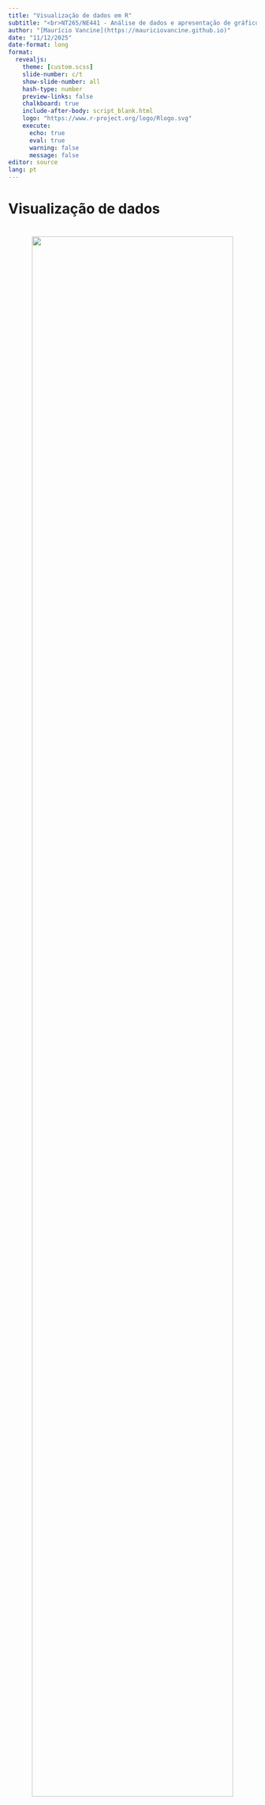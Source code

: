 ```yaml
---
title: "Visualização de dados em R"
subtitle: "<br>NT265/NE441 - Análise de dados e apresentação de gráficos usando a linguagem R"
author: "[Maurício Vancine](https://mauriciovancine.github.io)"
date: "11/12/2025"
date-format: long
format: 
  revealjs:
    theme: [custom.scss]
    slide-number: c/t
    show-slide-number: all
    hash-type: number
    preview-links: false
    chalkboard: true
    include-after-body: script_blank.html
    logo: "https://www.r-project.org/logo/Rlogo.svg"
    execute:
      echo: true
      eval: true
      warning: false
      message: false
editor: source
lang: pt
---
```


# Visualização de dados

# 

<center><img src="img/plot_saurus.png" style="width:90%"/></center>

::: footer
[Matejka & Fitzmaurice (2017)](https://www.autodeskresearch.com/publications/samestats)
:::

## Conteúdo

### Visualização de dados

::::::: columns
:::: {.column width="50%"}
::: nonincremental
- Contextualização
- Principais pacotes
- Gramática dos gráficos
- Paleta de cores
- Principais tipos de gráficos
- Histograma e Densidade
- Gráfico de setores
- Gráfico de barras
:::
::::

:::: {.column width="50%"}
::: nonincremental
- Gráfico de caixas
- Gráfico de dispersão
- Gráfico pareado
- Combinando gráficos
- Gráficos animados
- Gráficos interativos
- Gráficos usando interface
:::
::::
:::::::

## Repositório do GitHub

<br>

[https://github.com/mauriciovancine/workshop-r-data-visualization](https://github.com/mauriciovancine/workshop-r-data-visualization)

<center>
<img src="img/github_logo2.png" style="width:60%"/>
</center>

::: footer
[workshop-r-data-visualization](https://github.com/mauriciovancine/workshop-r-data-visualization)
:::

## Script

Abram o script

<br><br><br><br>

`script_r.R`

::: footer
[workshop-r-data-manipulation - scripts](https://github.com/workshop-r-data-manipulation/01_scripts/script_r.R)
:::

# Contextualização

## Contextualização

::: incremental
* **Melhor forma** de apresentar, sintetizar, discutir e interpretar seus **dados**

* **Necessário** em quase todas as **análises estatísticas**

* **Necessário** em quase todas as publicações, trabalhos de consultoria, TCC, dissertação, tese, etc.

* Existem **vários tipos de gráficos** para representar os padrões em seus dados para diferentes tipos de finalidades

* De forma simplificada, os gráficos são **representações** dos nossos **dados tabulares**

:::

## Como mentir com estatística?

![](img/cover_mentir_estatistica.jpg){.absolute width="270" height="400" right="800" top="200"} ![](img/como_mentir_est.png){.absolute width="850" height="450" right="-100" top="150"}

::: footer
[Heff (2016)](https://www.intrinseca.com.br/livro/624/), [Como MENTIR com ESTATÍSTICA](https://youtu.be/r6d-RBDlc5I)
:::

# Principais pacotes

## Principais pacotes

::: incremental
::: {style="font-size: 65%;"}
-   [graphics](http://search.r-project.org/R/library/graphics/html/00Index.html): simples e útil para visualizações rápidas

- [lattice](https://lattice.r-forge.r-project.org/): integração a modelos estatísticos

-   [ggplot2](https://ggplot2.tidyverse.org/): integrado ao tidyverse, possui uma sintaxe própria baseada na gramática de gráficos por camadas (*layers*)

-   [ggplot2 extentions](https://exts.ggplot2.tidyverse.org/): conjunto de pacotes com diversas expansões ao pacote [ggplot2](https://ggplot2.tidyverse.org/). Exemplos: [GGally](https://ggobi.github.io/ggally/), [gganimate](https://gganimate.com/) e [esquisse](https://dreamrs.github.io/esquisse/)

- [ggdist](https://mjskay.github.io/ggdist): visualizar distribuições e incertezas

-   [visdat](https://docs.ropensci.org/visdat/), [corrplot](https://github.com/taiyun/corrplot) e [DataExplorer](https://boxuancui.github.io/DataExplorer/): visualizações preliminares de conjuntos de dados

-   [ggpubr](https://rpkgs.datanovia.com/ggpubr/): fornece funções simplificadas para criar gráficos para publicação

- [ggstatsplot](https://indrajeetpatil.github.io/ggstatsplot): gráficos com detalhes de testes estatísticos

-   [cowplot](https://wilkelab.org/cowplot/) e [patchwork](https://patchwork.data-imaginist.com/): permite combinar vários gráficos

- [plotly](https://plotly.com/r/): gráficos interativos usando JavaScript (*plotly.js*)

- [echarts4r](https://echarts4r.john-coene.com): gráficos interativos dentro do Shiny

- [cols4all](https://cols4all.github.io/cols4all-R/index.html): escolha de paleta de cores
:::
:::

## Pacotes que serão apresentados

<br>

- [graphics](http://search.r-project.org/R/library/graphics/html/00Index.html)

- [ggplot2](https://ggplot2.tidyverse.org/)

- [ggpubr](https://rpkgs.datanovia.com/ggpubr/)

- [cols4all](https://cols4all.github.io/cols4all-R/index.html)

- [GGally](https://ggobi.github.io/ggally/)

- [gganimate](https://gganimate.com/)

- [plotly](https://plotly.com/r/)

- [esquisse](https://dreamrs.github.io/esquisse/)

# 

<center>
<img src="img/package_palmerpenguins.png" style="width:50%"/>
</center>

::: footer
[palmerpenguins](https://allisonhorst.github.io/palmerpenguins/)
:::

## palmerpenguins

```r
# instalar 
install.packages("palmerpenguins")

# carregar
library(palmerpenguins)

# ajuda dos dados
?penguins
?penguins_raw
```

```r
library(palmerpenguins)
```

<center>
<img src="img/culmen_depth.png" style="width:50%"/>
</center>

::: footer
[palmerpenguins](https://allisonhorst.github.io/palmerpenguins/)
:::

# 

<center>
<img src="img/package_graphics.png" style="width:50%"/>
</center>

::: footer
[graphics](http://search.r-project.org/R/library/graphics/html/00Index.html)
:::

## graphics {.smaller}

-   Default do R e mais simples

-   Pode ser utilizado para objetos de diversas classes

-   Funções:

<br>

::::: columns
::: {.column width="30%"}
`plot()`<br> `hist()`<br> `barplot()`<br> `boxplot()`<br> `abline()`<br> `points()`<br> `lines()`<br> `polygon()`<br>
:::

::: {.column width="70%"}
```r
# graphics
plot(flipper_length_mm ~ body_mass_g, data = penguins)
```
:::
:::::

# 

<center>
<img src="img/package_ggplot2.png" style="width:50%"/>
</center>

::: footer
[ggplot2](https://ggplot2.tidyverse.org/)
:::

## ggplot2 {.smaller}

-   Integrado ao `tidyverse`, possui uma sintaxe própria de camadas (*layers*)

-   Necessita de funções específicas para objetos de classes diferentes

-   Funções:

::::: columns
::: {.column width="30%"}
`ggplot() +`<br> `aes() +`<br> `geom_() +`<br> `facet_() +`<br> `stats_() +`<br> `coord_() +`<br> `theme_()`<br>
:::

::: {.column width="70%"}
```r
# ggplot2
library(ggplot2)
ggplot(data = penguins) + aes(x = body_mass_g, y = flipper_length_mm) + geom_point()
```
:::
:::::

# 

<center>
<img src="img/package_ggpubr.png" style="width:50%"/>
</center>

::: footer
[ggpubr](https://rpkgs.datanovia.com/ggpubr/)
:::

## ggpubr {.smaller}

-   Funções para criar e personalizar plots para publicações baseadas no [ggplot2](https://ggplot2.tidyverse.org/)

-   Necessita de funções específicas para gerar gráficos específicos

-   Funções:

::::: columns
::: {.column width="30%"}
`gghistogram()`<br> `ggdensity()`<br> `ggboxplot()`<br> `ggviolin()`<br> `ggbarplot()`<br> `ggscatter()`<br>
:::

::: {.column width="70%"}
```r
# ggpubr
library(ggpubr)
ggscatter(penguins, x = "body_mass_g", y = "flipper_length_mm")
```
:::
:::::

# Gramática dos gráficos

## Descrição

Wilkinson (2005) *Grammar of Graphics*: representação gráfica dos dados a partir de atributos estéticos (do inglês *aesthetic*)

![](img/cover_grammar_graphics.jpg){.absolute width="200" height="300" right="830" top="300"} ![](img/ggplot2_structure.png){.absolute width="750" height="450" right="0" top="200"}

::: footer
[Wilkinson (2005)](https://www.springer.com/gp/book/9780387245447)
:::

## Camadas (*layers*)

<center>
<img src="img/plot_ggplot.gif" style="width:100%"/>
</center>

::: footer
[Think About the Grammar of Graphics When Improving Your Graphs](https://medium.com/tdebeus/think-about-the-grammar-of-graphics-when-improving-your-graphs-18e3744d8d18)
:::

## ggplot2

Wickham (2008) criou o pacote `ggplot2`, onde "gg" representa a contração de *Grammar of Graphics*

![](img/cover_ggplot2.jpg){.absolute width="200" height="300" right="830" top="300"} ![](img/ggplot2_gramatica.png){.absolute width="750" height="450" right="0" top="200"}

::: footer
[Wickham (2008)](https://ggplot2-book.org/)
:::

# Paleta de cores

# 

<center>
<img src="img/cols4all_logo.png" style="width:50%"/>
</center>

::: footer
[cols4all](https://cols4all.github.io/cols4all-R/index.html)
:::

## Paleta de cores

**Por que usar paletas de cores**

::: {style="font-size: 70%;"}
- A cor é fundamental para **comunicar padrões visuais** e **categorias**  
- Escolhas inadequadas podem **distorcer interpretações**
- Paletas bem definidas garantem **consistência e acessibilidade**
:::

<center>
<img src="img/pallete_colors.png" style="width:45%"/>
</center>

::: footer
[Types of color palettes: Definition, examples, + tips](https://www.figma.com/resource-library/types-of-color-palettes/)
:::


## Paleta de cores

**Tipos de Paletas**

::: {style="font-size: 55%;"}
| Tipo | Uso                        | Exemplo             |
|------|----------------------------|------------------------------|
| **Categóricas** | Categorias sem ordem | `RColorBrewer::brewer.pal(3, "Set2")` |
| **Sequenciais** | Dados ordenados (baixa → alta) | `viridis::viridis(10)` |
| **Divergentes** | Valores centrados em um ponto médio | `RColorBrewer::brewer.pal(11, "RdBu")` |
:::

<center>
<img src="img/palette-types-1.png" style="width:65%"/>
</center>

::: footer
[Elegant and informative maps with tmap (2021)](https://r-tmap.github.io/tmap-book/visual-variables.html)
:::

## Paleta de cores

**cols4all**

```r
cols4all::c4a_gui()
```

<center>
<img src="img/cols4all2.jpg" style="width:70%"/>
</center>

::: footer
[cols4all](https://cols4all.github.io/cols4all-R/index.html)
:::

# Principais tipos de gráficos

## Elementos de um gráfico

Representações das colunas (eixos) e linhas (elementos)

<center><img src="img/plot_data_table_scatterplot.png" style="width:90%"/></center>

## Tipos de variáveis

![](img/plot_variables.png){.absolute width="500" height="250" right="300" top="100"}

![](img/nominal_ordinal_binary.png){.absolute width="500" height="350" right="550" top="350"}

![](img/continuous_discrete_inv.png){.absolute width="500" height="350" right="50" top="350"}

::: footer
[Matthiopoulos (2011)](http://greenmaths.st-andrews.ac.uk/), 
Artwork by [@allison_horst](https://x.com/allison_horst)
:::

## Tipos de variáveis e tipos gráficos

<br>

<center><img src="img/ggplot_data_from_viz.png" style="width:85%"/></center>

::: footer
[from Data to Viz](https://www.data-to-viz.com/)
:::

## Tipos de variáveis e tipos gráficos

<center><img src="img/r_charts_suggests.png" style="width:100%"/></center>

## R CHARTS

<center><img src="img/rcharts-featured.png" style="width:100%"/></center>

::: footer
[R CHARTShttps://r-charts.com/](https://r-charts.com/)
:::

# Histograma (*Histogram*)

## Histograma (*Histogram*)

-   Representa dados de uma coluna

-   Dados do tipo discreto ou contínuo

-   Distribuição de frequência ou densidade

![](img/plot_histogram.png){.absolute width="350" height="350" right="550" top="310"}

![](img/plot_density.png){.absolute width="350" height="350" right="100" top="310"}

::: footer
[histogram](https://www.data-to-viz.com/graph/histogram.html), [density](https://www.data-to-viz.com/graph/density.html)
:::

## Histograma (*Histogram*)

<br>

<center><img src="img/hist_fig1.gif" style="width:80%"/></center>

. . .

<br>

<center><img src="img/hist_fig2.gif" style="width:80%"/></center>

::: footer
[Intro to Histograms](https://plotly.com/chart-studio-help/histogram/)
:::

## Histograma (*Histogram*)

<center><img src="img/hist_fig3.gif" style="width:55%"/></center>

::: footer
[Intro to Histograms](https://plotly.com/chart-studio-help/histogram/)
:::

## Densidade (*Density*)

<br><br>

<center><img src="img/hist_fig5.jpg" style="width:100%"/></center>

::: footer
[Intro to Histograms](https://plotly.com/chart-studio-help/histogram/)
:::

## Densidade (*Density*)

![](img/hist_fig6.gif){.absolute width="550" height="350" right="550" top="250"}

. . .

![](img/hist_fig7.gif){.absolute width="560" height="340" right="-50" top="265"}

::: footer
[Intro to Histograms](https://plotly.com/chart-studio-help/histogram/)
:::

# 

<center><img src="img/package_graphics.png" style="width:50%"/></center>

::: footer
[graphics](http://search.r-project.org/R/library/graphics/html/00Index.html)
:::

## Histograma (*Histogram*)

**graphics**

::::: columns
::: {.column width="50%"}
```r
#| eval: false
hist(penguins$flipper_length_mm)
```
:::

::: {.column width="50%"}
```r
#| fig-height: 10
#| echo: false
#| fig-weight: 15
hist(penguins$flipper_length_mm)
```
:::
:::::

## Histograma (*Histogram*)

**graphics**

::::: columns
::: {.column width="50%"}
```r
#| eval: false
hist(penguins$flipper_length_mm,
     col = "gray50",
     border = "gray")
```
:::

::: {.column width="50%"}
```r
#| fig-height: 10
#| echo: false
#| fig-weight: 15
hist(penguins$flipper_length_mm,
     col = "gray50",
     border = "gray")
```
:::
:::::

## Histograma (*Histogram*)

**graphics**

::::: columns
::: {.column width="50%"}
```r
#| eval: false
hist(penguins$flipper_length_mm,
     col = "gray50",
     border = "gray",
     main = "Comprimento da nadadeira dos penguins")
```
:::

::: {.column width="50%"}
```r
#| fig-height: 10
#| echo: false
#| fig-weight: 15
hist(penguins$flipper_length_mm,
     col = "gray50",
     border = "gray",
     main = "Comprimento da nadadeira dos penguins")
```
:::
:::::

## Histograma (*Histogram*)

**graphics**

::::: columns
::: {.column width="50%"}
```r
#| eval: false
hist(penguins$flipper_length_mm,
     col = "gray50",
     border = "gray",
     main = "Comprimento da nadadeira dos penguins",
     xlab = "Comprimento da nadadeira (mm)",
     ylab = "Frequência")
```
:::

::: {.column width="50%"}
```r
#| fig-height: 10
#| echo: false
#| fig-weight: 15
hist(penguins$flipper_length_mm,
     col = "gray50",
     border = "gray",
     main = "Comprimento da nadadeira dos penguins",
     xlab = "Comprimento da nadadeira (mm)",
     ylab = "Frequência")
```
:::
:::::

## Histograma (*Histogram*)

**graphics**

::::: columns
::: {.column width="50%"}
```r
#| eval: false
hist(penguins$flipper_length_mm,
     col = "gray50",
     border = "gray",
     main = "Comprimento da nadadeira dos penguins",
     xlab = "Comprimento da nadadeira (mm)",
     ylab = "Frequência",
     br = 50)
```
:::

::: {.column width="50%"}
```r
#| fig-height: 10
#| echo: false
#| fig-weight: 15
hist(penguins$flipper_length_mm,
     col = "gray50",
     border = "gray",
     main = "Comprimento da nadadeira dos penguins",
     xlab = "Comprimento da nadadeira (mm)",
     ylab = "Frequência",
     br = 50)
```
:::
:::::

## Histograma (*Histogram*)

**graphics**

::::: columns
::: {.column width="50%"}
```r
#| eval: false
par(mar = c(5, 5, 5, 5))
hist(penguins$flipper_length_mm,
     col = "gray50",
     border = "gray",
     main = "Comprimento da nadadeira dos penguins",
     xlab = "Comprimento da nadadeira (mm)",
     ylab = "Frequência",
     br = 50,
     cex.main = 2,
     cex.lab = 2, 
     cex.axis = 1.5)
```
:::

::: {.column width="50%"}
```r
#| fig-height: 10
#| echo: false
#| fig-weight: 15
par(mar = c(5, 5, 5, 5))
hist(penguins$flipper_length_mm,
     col = "gray50",
     border = "gray",
     main = "Comprimento da nadadeira dos penguins",
     xlab = "Comprimento da nadadeira (mm)",
     ylab = "Frequência",
     br = 50,
     cex.main = 2,
     cex.lab = 2, 
     cex.axis = 1.5)
```
:::
:::::

## Densidade (*Density*)

**graphics**

::::: columns
::: {.column width="50%"}
```r
#| eval: false
par(mar = c(5, 5, 5, 5))
hist(penguins$flipper_length_mm,
     col = "gray50",
     border = "gray",
     main = "Comprimento da nadadeira dos penguins",
     xlab = "Comprimento da nadadeira (mm)",
     ylab = "Densidade",
     br = 50,
     cex.main = 2,
     cex.lab = 2, 
     cex.axis = 1.5,
     prob = TRUE)
lines(density(na.omit(penguins$flipper_length_mm)))
```
:::

::: {.column width="50%"}
```r
#| fig-height: 10
#| echo: false
#| fig-weight: 15
par(mar = c(5, 5, 5, 5))
hist(penguins$flipper_length_mm,
     col = "gray50",
     border = "gray",
     main = "Comprimento da nadadeira dos penguins",
     xlab = "Comprimento da nadadeira (mm)",
     ylab = "Densidade",
     br = 50,
     cex.main = 2,
     cex.lab = 2, 
     cex.axis = 1.5,
     prob = TRUE)
lines(density(na.omit(penguins$flipper_length_mm)))
```
:::
:::::

## Densidade (*Density*)

**graphics**

::::: columns
::: {.column width="50%"}
```r
#| eval: false
par(mar = c(5, 5, 5, 5))
plot(density(na.omit(penguins$flipper_length_mm)),
     col = "gray50",
     main = "Comprimento da nadadeira dos penguins",
     xlab = "Comprimento da nadadeira (mm)",
     ylab = "Densidade",
     cex.main = 2,
     cex.lab = 2, 
     cex.axis = 1.5)
polygon(density(na.omit(penguins$flipper_length_mm)), 
        col = "gray50")
```
:::

::: {.column width="50%"}
```r
#| fig-height: 10
#| echo: false
#| fig-weight: 15
par(mar = c(5, 5, 5, 5))
plot(density(na.omit(penguins$flipper_length_mm)),
     col = "gray50",
     main = "Comprimento da nadadeira dos penguins",
     xlab = "Comprimento da nadadeira (mm)",
     ylab = "Densidade",
     cex.main = 2,
     cex.lab = 2, 
     cex.axis = 1.5)
polygon(density(na.omit(penguins$flipper_length_mm)), 
        col = "gray50")
```
:::
:::::

## Densidade (*Density*)

**Exportar**

```r
# diretorio
setwd("/home/mude/data/github/course-intror/data")

png("plot_densidade.png"), wi = 15, he = 15, un = "cm", res = 300)
```

<br>

. . .

```r
par(mar = c(5, 5, 5, 5))
plot(density(na.omit(penguins$flipper_length_mm)),
     col = "gray50",
     main = "Comprimento da nadadeira dos penguins",
     xlab = "Comprimento da nadadeira (mm)",
     ylab = "Frequência",
     cex.main = 2,  cex.lab = 2, cex.axis = 1.5)
polygon(density(na.omit(penguins$flipper_length_mm)), col = "gray50")
```

<br>

. . .

```r
dev.off()
```

# 

<center><img src="img/package_ggplot2.png" style="width:50%"/></center>

::: footer
[ggplot2](https://ggplot2.tidyverse.org/)
:::

## Histograma (*Histogram*)

**ggplot2**

::::: columns
::: {.column width="50%"}
```r
#| eval: false
ggplot(data = penguins)
```
:::

::: {.column width="50%"}
```r
#| fig-height: 10
#| echo: false
#| fig-weight: 15
ggplot(data = penguins)
```
:::
:::::

## Histograma (*Histogram*)

**ggplot2**

::::: columns
::: {.column width="50%"}
```r
#| eval: false
ggplot(data = penguins, 
       aes(x = flipper_length_mm))
```
:::

::: {.column width="50%"}
```r
#| fig-height: 10
#| echo: false
#| fig-weight: 15
ggplot(data = penguins,
       aes(x = flipper_length_mm))
```
:::
:::::

## Histograma (*Histogram*)

**ggplot2**

::::: columns
::: {.column width="50%"}
```r
#| eval: false
ggplot(data = penguins, 
       aes(x = flipper_length_mm)) +
  geom_histogram()
```
:::

::: {.column width="50%"}
```r
#| fig-height: 10
#| echo: false
#| fig-weight: 15
ggplot(data = penguins,
       aes(x = flipper_length_mm)) +
  geom_histogram()
```
:::
:::::

## Histograma (*Histogram*)

**ggplot2**

::::: columns
::: {.column width="50%"}
```r
#| eval: false
ggplot(data = penguins, 
       aes(x = flipper_length_mm)) +
  geom_histogram(color = "black", fill = "cyan4", bins = 10)
```
:::

::: {.column width="50%"}
```r
#| fig-height: 10
#| echo: false
#| fig-weight: 15
ggplot(data = penguins, 
       aes(x = flipper_length_mm)) +
  geom_histogram(color = "black", fill = "cyan4", bins = 10)
```
:::
:::::

## Histograma (*Histogram*)

**ggplot2**

::::: columns
::: {.column width="50%"}
```r
#| eval: false
ggplot(data = penguins, 
       aes(x = flipper_length_mm)) +
  geom_histogram(color = "black", fill = "cyan4", 
                 bins = 10, alpha = .5) +
  labs(title = "Comprimento da nadadeira dos penguins",
       x = "Comprimento da nadadeira (mm)", 
       y = "Frequência") +
  theme_bw(base_size = 20)
```
:::

::: {.column width="50%"}
```r
#| fig-height: 10
#| echo: false
#| fig-weight: 15
ggplot(data = penguins, 
       aes(x = flipper_length_mm)) +
  geom_histogram(color = "black", fill = "cyan4", 
                 bins = 10, alpha = .5) +
  labs(title = "Comprimento da nadadeira dos penguins",
       x = "Comprimento da nadadeira (mm)", 
       y = "Frequência") +
  theme_bw(base_size = 20)
```
:::
:::::

## Histograma (*Histogram*)

**ggplot2**

::::: columns
::: {.column width="50%"}
```r
#| eval: false
ggplot(data = penguins, 
       aes(x = flipper_length_mm, fill = species)) +
  geom_histogram(bins = 10, alpha = .5) +
  labs(title = "Comprimento da nadadeira dos penguins",
       fill = "Espécies",
       x = "Comprimento da nadadeira (mm)", 
       y = "Frequência") +
  theme_bw(base_size = 20)
```
:::

::: {.column width="50%"}
```r
#| fig-height: 10
#| echo: false
#| fig-weight: 15
ggplot(data = penguins, 
       aes(x = flipper_length_mm, fill = species)) +
  geom_histogram(bins = 10, alpha = .5) +
  labs(title = "Comprimento da nadadeira dos penguins",
       fill = "Espécies",
       x = "Comprimento da nadadeira (mm)", 
       y = "Frequência") +
  theme_bw(base_size = 20)
```
:::
:::::

## Histograma (*Histogram*)

**ggplot2**

::::: columns
::: {.column width="50%"}
```r
#| eval: false
ggplot(data = penguins, 
       aes(x = flipper_length_mm, fill = species)) +
  geom_histogram(bins = 10, alpha = .5, position = "dodge") +
  labs(title = "Comprimento da nadadeira dos penguins",
       fill = "Espécies",
       x = "Comprimento da nadadeira (mm)", 
       y = "Frequência") +
  theme_bw(base_size = 20)
```
:::

::: {.column width="50%"}
```r
#| fig-height: 10
#| echo: false
#| fig-weight: 15
ggplot(data = penguins, 
       aes(x = flipper_length_mm, fill = species)) +
  geom_histogram(bins = 10, alpha = .5, position = "dodge") +
  labs(title = "Comprimento da nadadeira dos penguins",
       fill = "Espécies",
       x = "Comprimento da nadadeira (mm)", 
       y = "Frequência") +
  theme_bw(base_size = 20)
```
:::
:::::

## Histograma (*Histogram*)

**ggplot2**

::::: columns
::: {.column width="50%"}
```r
#| eval: false
ggplot(data = penguins, 
       aes(x = flipper_length_mm, fill = species)) +
  geom_histogram(alpha = .5, position = "identity") +
  scale_fill_manual(values = c("darkorange", "darkorchid", "cyan4")) +
  labs(title = "Comprimento da nadadeira dos penguins",
       fill = "Espécies",
       x = "Comprimento da nadadeira (mm)", 
       y = "Frequência") +
  theme_bw(base_size = 20)
```
:::

::: {.column width="50%"}
```r
#| fig-height: 10
#| echo: false
#| fig-weight: 15
ggplot(data = penguins, 
       aes(x = flipper_length_mm, fill = species)) +
  geom_histogram(alpha = .5, position = "identity") +
  scale_fill_manual(values = c("darkorange", "darkorchid", "cyan4")) +
  labs(title = "Comprimento da nadadeira dos penguins",
       fill = "Espécies",
       x = "Comprimento da nadadeira (mm)", 
       y = "Frequência") +
  theme_bw(base_size = 20)
```
:::
:::::

## Histograma (*Histogram*)

**ggplot2**

::::: columns
::: {.column width="50%"}
```r
#| eval: false
ggplot(data = penguins, 
       aes(x = flipper_length_mm, fill = species)) +
  geom_histogram() +
  scale_fill_manual(values = c("darkorange", "darkorchid", "cyan4")) +
  facet_wrap(~ species, ncol = 2, scale = "free_y") +
  labs(title = "Comprimento da nadadeira dos penguins",
       fill = "Espécies",
       x = "Comprimento da nadadeira (mm)", 
       y = "Frequência") +
  theme_bw(base_size = 20)
```
:::

::: {.column width="50%"}
```r
#| fig-height: 10
#| echo: false
#| fig-weight: 15
ggplot(data = penguins, 
       aes(x = flipper_length_mm, fill = species)) +
  geom_histogram() +
  scale_fill_manual(values = c("darkorange", "darkorchid", "cyan4")) +
  facet_wrap(~ species, ncol = 2, scale = "free_y") +
  labs(title = "Comprimento da nadadeira dos penguins",
       fill = "Espécies",
       x = "Comprimento da nadadeira (mm)", 
       y = "Frequência") +
  theme_bw(base_size = 20)
```
:::
:::::

## Histograma (*Histogram*)

**ggplot2**

::::: columns
::: {.column width="50%"}
```r
#| eval: false
ggplot(data = penguins, 
       aes(x = flipper_length_mm, fill = species)) +
  geom_histogram() +
  scale_fill_manual(values = c("darkorange", "darkorchid", "cyan4")) +
  facet_grid(species ~ .) +
  labs(title = "Comprimento da nadadeira dos penguins",
       fill = "Espécies",
       x = "Comprimento da nadadeira (mm)", 
       y = "Frequência") +
  theme_bw(base_size = 20)
```
:::

::: {.column width="50%"}
```r
#| fig-height: 10
#| echo: false
#| fig-weight: 15
ggplot(data = penguins, 
       aes(x = flipper_length_mm, fill = species)) +
  geom_histogram() +
  scale_fill_manual(values = c("darkorange", "darkorchid", "cyan4")) +
  facet_grid(species ~ .) +
  labs(title = "Comprimento da nadadeira dos penguins",
       fill = "Espécies",
       x = "Comprimento da nadadeira (mm)", 
       y = "Frequência") +
  theme_bw(base_size = 20)
```
:::
:::::

## Densidade (*Density*)

**ggplot2**

::::: columns
::: {.column width="50%"}
```r
#| eval: false
ggplot(data = penguins) +
  aes(x = flipper_length_mm) +
  geom_density(color = "black", fill = "cyan4", alpha = .5) + 
  labs(title = "Comprimento da nadadeira dos penguins",
       x = "Comprimento da nadadeira (mm)", 
       y = "Densidade") +
  theme_bw(base_size = 20)
```
:::

::: {.column width="50%"}
```r
#| fig-height: 10
#| echo: false
#| fig-weight: 15
ggplot(data = penguins) +
  aes(x = flipper_length_mm) +
  geom_density(color = "black", fill = "cyan4", alpha = .5) + 
  labs(title = "Comprimento da nadadeira dos penguins",
       x = "Comprimento da nadadeira (mm)", 
       y = "Densidade") +
  theme_bw(base_size = 20)
```
:::
:::::

## Densidade (*Density*)

**ggplot2**

::::: columns
::: {.column width="50%"}
```r
#| eval: false
ggplot(data = penguins, 
       aes(x = flipper_length_mm, fill = species)) +
  geom_density(alpha = .5) +
  scale_fill_manual(values = c("darkorange", "darkorchid", "cyan4")) +
  labs(x = "Comprimento da nadadeira (mm)", 
       y = "Densidade", 
       fill = "Espécie") +
  theme_bw(base_size = 20)
```
:::

::: {.column width="50%"}
```r
#| fig-height: 10
#| echo: false
#| fig-weight: 15
ggplot(data = penguins, 
       aes(x = flipper_length_mm, fill = species)) +
  geom_density(alpha = .5) +
  scale_fill_manual(values = c("darkorange", "darkorchid", "cyan4")) +
  labs(x = "Comprimento da nadadeira (mm)", 
       y = "Densidade", 
       fill = "Espécie") +
  theme_bw(base_size = 20)
```
:::
:::::

## Densidade (*Density*)

**ggplot2**

```r
#| eval: false
ggplot_densidade <- ggplot(data = penguins, 
                           aes(x = flipper_length_mm, fill = species)) +
  geom_density(alpha = .5) +
  scale_fill_manual(values = c("darkorange", "darkorchid", "cyan4")) +
  labs(x = "Comprimento da nadadeira (mm)", 
       y = "Densidade", 
       fill = "Espécie") +
  theme_bw(base_size = 20)

ggsave(filename = "density_ggplot2.png", 
       plot = ggplot_densidade, wi = 20, he = 15, un = "cm", dpi = 300)
```

# 

<center><img src="img/package_ggpubr.png" style="width:50%"/></center>

::: footer
[ggpubr](https://rpkgs.datanovia.com/ggpubr/)
:::

## Histograma (*Histogram*)

**ggpubr**

::::: columns
::: {.column width="50%"}
```r
#| eval: false
gghistogram(data = penguins, 
            x = "flipper_length_mm",
            add = "median",
            color = "species",
            fill = "species",
            palette = c("darkorange", "darkorchid", "cyan4"),
            xlab = "Comprimento da nadadeira (mm)",
            ylab = "Frequência")
```
:::

::: {.column width="50%"}
```r
#| fig-height: 10
#| echo: false
#| fig-weight: 15
gghistogram(data = penguins, 
            x = "flipper_length_mm",
            add = "median",
            color = "species",
            fill = "species",
            palette = c("darkorange", "darkorchid", "cyan4"),
            xlab = "Comprimento da nadadeira (mm)",
            ylab = "Frequência")
```
:::
:::::

## Densidade (*Density*)

**ggpubr**

::::: columns
::: {.column width="50%"}
```r
#| eval: false
ggdensity(data = penguins, 
          x = "flipper_length_mm",
          add = "median",
          color = "species",
          fill = "species",
          palette = c("darkorange", "darkorchid", "cyan4"),
          xlab = "Comprimento da nadadeira (mm)",
          ylab = "Densidade")
```
:::

::: {.column width="50%"}
```r
#| fig-height: 10
#| echo: false
#| fig-weight: 15
ggdensity(data = penguins, 
          x = "flipper_length_mm",
          add = "median",
          color = "species",
          fill = "species",
          palette = c("darkorange", "darkorchid", "cyan4"),
          xlab = "Comprimento da nadadeira (mm)",
          ylab = "Densidade")
```
:::
:::::

## Histograma (*Histogram*)

**ggpubr**

```r
#| eval: false
ggpubr_densidade <- ggdensity(data = penguins,
                              x = "flipper_length_mm",
                              add = "median",
                              color = "species",
                              fill = "species",
                              palette = c("darkorange", "darkorchid", "cyan4"),
                              xlab = "Comprimento da nadadeira (mm)",
                              ylab = "Densidade")

ggsave(filename = "densidade_ggpubr.png", 
       plot = ggpubr_densidade, wi = 20, he = 15, un = "cm", dpi = 300)
```

# Gráfico de setores <br> (*Pie chart*)

## Gráfico de setores (*Pie chart*)

-   Representa dados de uma coluna

-   Dados do tipo categórico

-   Proporção ou porcentagem de dados categóricos

![](img/plot_pie.png){.absolute width="350" height="350" right="360" top="310"}

::: footer
[pie](https://www.data-to-viz.com/caveat/pie.html)
:::

# 

<center><img src="img/package_graphics.png" style="width:50%"/></center>

::: footer
[graphics](http://search.r-project.org/R/library/graphics/html/00Index.html)
:::

## Gráfico de setores (*Pie chart*)

**graphic**

::::: columns
::: {.column width="50%"}
```r
#| eval: false
par(mar = c(0, 1, 0, 1))
pie(c(280, 60, 20),
    c("Sky", 
      "Sunny side of pyramid", 
      "Shady side of pyramid"),
    col = c("#0292D8", 
            "#F7EA39", 
            "#C4B632"),
    init.angle = -50, border = NA)
```
:::

::: {.column width="50%"}
```r
#| fig-height: 10
#| echo: false
#| fig-weight: 15
par(mar = c(0, 1, 0, 1))
pie(c(280, 60, 20),
    c("Sky", "Sunny side of pyramid", "Shady side of pyramid"),
    col = c("#0292D8", "#F7EA39", "#C4B632"),
    init.angle = -50, border = NA)
```
:::
:::::

## Gráfico de setores (*Pie chart*)

```r
# calculo da proporcao
penguins_prop <- penguins %>%
  dplyr::count(species) %>% 
  dplyr::mutate(prop = round(n/sum(n), 4)*100)
penguins_prop
```

## Gráfico de setores (*Pie chart*)

**graphic**

::::: columns
::: {.column width="50%"}
```r
#| eval: false
par(mar = c(5, 5, 5, 5))
pie(penguins_prop$prop,
    labels = paste(penguins_prop$prop, "%"), 
    main = "Espécies",
    col = c("darkorange", "darkorchid", "cyan4"))
legend("topright", legend = penguins_prop$species, 
       fill = c("darkorange", "darkorchid", "cyan4"))
```
:::

::: {.column width="50%"}
```r
#| fig-height: 10
#| echo: false
#| fig-weight: 15

penguins_prop <- penguins %>%
  dplyr::count(species) %>% 
  dplyr::mutate(prop = round(n/sum(n), 4)*100)

par(mar = c(5, 5, 5, 5))
pie(penguins_prop$prop,
    labels = paste(penguins_prop$prop, "%"), 
    main = "Espécies",
    col = c("darkorange", "darkorchid", "cyan4"))
legend("topright", legend = penguins_prop$species, 
       fill = c("darkorange", "darkorchid", "cyan4"))
```
:::
:::::

# 

<center><img src="img/package_ggplot2.png" style="width:50%"/></center>

::: footer
[ggplot2](https://ggplot2.tidyverse.org/)
:::

## Gráfico de setores (*Pie chart*)

**ggplot2**

::::: columns
::: {.column width="50%"}
```r
#| eval: false
ggplot(data = penguins_prop, 
       aes(x = "", y = prop, fill = species)) + 
  geom_bar(stat = "identity", color = "white") +
  coord_polar("y", start = 0) +
  geom_text(aes(label = paste0(prop, "%")), color = "white", 
            position = position_stack(vjust = .5), size = 8) +
  scale_fill_manual(values = c("darkorange", "purple", "cyan4")) +
  theme_void() +
  labs(fill = "Espécie")
```
:::

::: {.column width="50%"}
```r
#| fig-height: 10
#| echo: false
#| fig-weight: 15

penguins_prop <- penguins %>%
  dplyr::count(species) %>% 
  dplyr::mutate(prop = round(n/sum(n), 4)*100)

ggplot(data = penguins_prop, 
       aes(x = "", y = prop, fill = species)) + 
  geom_bar(stat = "identity", color = "white") +
  coord_polar("y", start = 0) +
  geom_text(aes(label = paste0(prop, "%")), color = "white", 
            position = position_stack(vjust = .5), size = 8) +
  scale_fill_manual(values = c("darkorange", "purple", "cyan4")) +
  theme_void() +
  labs(fill = "Espécie")
```
:::
:::::

# 

<center><img src="img/package_ggpubr.png" style="width:50%"/></center>

::: footer
[ggpubr](https://rpkgs.datanovia.com/ggpubr/)
:::

## Gráfico de setores (*Pie chart*)

**ggpubr**

::::: columns
::: {.column width="50%"}
```r
#| eval: false
ggpie(penguins_prop,
      "prop", 
      label = "prop",
      lab.pos = "in", 
      lab.font = c(8, "white"),
      fill = "species", 
      color = "white",
      palette = c("darkorange", "purple", "cyan4"))
```
:::

::: {.column width="50%"}
```r
#| fig-height: 10
#| echo: false
#| fig-weight: 15

penguins_prop <- penguins %>%
  dplyr::count(species) %>% 
  dplyr::mutate(prop = round(n/sum(n), 4)*100)

ggpie(penguins_prop,
      "prop", 
      label = "prop",
      lab.pos = "in", 
      lab.font = c(8, "white"),
      fill = "species", 
      color = "white",
      palette = c("darkorange", "purple", "cyan4"))
```
:::
:::::

# Polêmica 1!!!

# Gráfico de setores (*Donut chart*)

## Gráfico de setores (*Donut chart*)

-   Representa dados de uma coluna

-   Dados do tipo categórico

-   Proporção ou porcentagem de dados categóricos

![](img/plot_donut.png){.absolute width="350" height="350" right="360" top="310"}

::: footer
[donut](https://r-graph-gallery.com/doughnut-plot)
:::

# 

<center><img src="img/package_ggplot2.png" style="width:50%"/></center>

::: footer
[ggplot2](https://ggplot2.tidyverse.org/)
:::

## Gráfico de setores (*Donut chart*)

**ggplot**

::::: columns
::: {.column width="50%"}
```r
#| eval: false
ggplot(data = penguins_prop, aes(x = 2, y = prop, fill = species)) +
  geom_bar(stat = "identity") +
  coord_polar(theta = "y", start = 0) +
  geom_text(aes(label = paste0(prop, "%")), color = "white",
            position = position_stack(vjust = .5), size = 5) +
  scale_fill_manual(values = c("darkorange", "purple", "cyan4")) +
  xlim(0, 2.5) +
  theme_void() +
  theme(legend.position = c(.5, .5),
        legend.title = element_text(size = 20),
        legend.text = element_text(size = 15)) +
  labs(fill = "Espécie")
```
:::

::: {.column width="50%"}
```r
#| fig-height: 10
#| echo: false
#| fig-weight: 15
penguins_prop <- penguins %>%
  dplyr::count(species) %>% 
  dplyr::mutate(prop = round(n/sum(n), 4)*100)

ggplot(data = penguins_prop, aes(x = 2, y = prop, fill = species)) +
  geom_bar(stat = "identity") +
  coord_polar(theta = "y", start = 0) +
  geom_text(aes(label = paste0(prop, "%")), color = "white",
            position = position_stack(vjust = .5), size = 5) +
  scale_fill_manual(values = c("darkorange", "purple", "cyan4")) +
  xlim(0, 2.5) +
  theme_void() +
  theme(legend.position = c(.5, .5),
        legend.title = element_text(size = 20),
        legend.text = element_text(size = 15)) +
  labs(fill = "Espécie")
```
:::
:::::

# 

<center><img src="img/package_ggpubr.png" style="width:50%"/></center>

::: footer
[ggpubr](https://rpkgs.datanovia.com/ggpubr/)
:::

## Gráfico de setores (*Donut chart*)

**ggpubr**

::::: columns
::: {.column width="50%"}
```r
#| eval: false
ggdonutchart(penguins_prop,
             "prop", 
             label = "prop",
             lab.pos = "in", 
             lab.font = c(7, "white"),
             fill = "species", 
             color = "white",
             palette = c("darkorange", "purple", "cyan4"))
```
:::

::: {.column width="50%"}
```r
#| fig-height: 10
#| echo: false
#| fig-weight: 15

penguins_prop <- penguins %>%
  dplyr::count(species) %>% 
  dplyr::mutate(prop = round(n/sum(n), 4)*100)

ggdonutchart(penguins_prop,
             "prop", 
             label = "prop",
             lab.pos = "in", 
             lab.font = c(7, "white"),
             fill = "species", 
             color = "white",
             palette = c("darkorange", "purple", "cyan4"))
```
:::
:::::

# Gráfico de barras <br> (*Bar plot*)

## Gráfico de barras (*Bar plot*)

-   Representa dados de duas colunas

-   Dados do tipo categóricos: X = categórico e Y = categórico

-   Resume dados de contagens para uma coluna

![](img/plot_barplot.png){.absolute width="350" height="350" right="360" top="310"}

::: footer
[barplot](https://www.data-to-viz.com/graph/barplot.html)
:::

## Gráfico de barras (*Bar plot*)

**Tabela de Frequência**

```r
# numero de individuos coletados
penguins_count <- penguins %>%
  dplyr::count(species)
penguins_count
```

# 

<center><img src="img/package_graphics.png" style="width:50%"/></center>

::: footer
[graphics](http://search.r-project.org/R/library/graphics/html/00Index.html)
:::

## Gráfico de barras (*Bar plot*)

**graphics**

::::: columns
::: {.column width="50%"}
```r
#| eval: false
barplot(n ~ species,
        data = penguins_count, 
        col = c("darkorange", "purple", "cyan4"),
        main = "Número de indivíduos coletados por espécie",
        xlab = "Espécies",
        ylab = "Frequência absoluta",
        cex.main = 1.5,
        cex.lab = 1.3,
        cex.axis = 1.2)
```
:::

::: {.column width="50%"}
```r
#| fig-height: 10
#| echo: false
#| fig-weight: 15

penguins_count <- penguins %>%
  dplyr::count(species)

barplot(n ~ species,
        data = penguins_count, 
        col = c("darkorange", "purple", "cyan4"),
        main = "Número de indivíduos coletados por espécie",
        xlab = "Espécies",
        ylab = "Frequência absoluta",
        cex.main = 1.5,
        cex.lab = 1.3,
        cex.axis = 1.2)
```
:::
:::::

# 

<center><img src="img/package_ggplot2.png" style="width:50%"/></center>

::: footer
[ggplot2](https://ggplot2.tidyverse.org/)
:::

## Gráfico de barras (*Bar plot*)

**ggplot2**

::::: columns
::: {.column width="50%"}
```r
#| eval: false
ggplot(data = penguins_count, 
       aes(x = species, y = n, fill = species)) +
  geom_bar(stat = "identity") +
  geom_label(aes(label = n), fill = "white", size = 10) +
  scale_fill_manual(values = c("darkorange", "purple", "cyan4")) +
  theme_bw(base_size = 15) +
  theme(legend.position = "none") +
  labs(x = "Espécie", 
       y = "Número de indivíduos", 
       fill = "Espécie")
```
:::

::: {.column width="50%"}
```r
#| fig-height: 10
#| echo: false
#| fig-weight: 15

penguins_count <- penguins %>%
  dplyr::count(species)

ggplot(data = penguins_count, 
       aes(x = species, y = n, fill = species)) +
  geom_bar(stat = "identity") +
  geom_label(aes(label = n), fill = "white", size = 10) +
  scale_fill_manual(values = c("darkorange", "purple", "cyan4")) +
  theme_bw(base_size = 15) +
  theme(legend.position = "none") +
  labs(x = "Espécie", 
       y = "Número de indivíduos", 
       fill = "Espécie")
```
:::
:::::

## Gráfico de barras (*Bar plot*)

**ggplot2**

::::: columns
::: {.column width="50%"}
```r
#| eval: false
ggplot(data = penguins_count, 
       aes(x = species, y = n, fill = species)) +
  geom_bar(stat = "identity") +
  geom_label(aes(label = n), fill = "white", size = 10) +
  scale_fill_manual(values = c("darkorange", "purple", "cyan4")) +
  coord_flip() +
  theme_bw(base_size = 15) +
  theme(legend.position = "none") +
  labs(x = "Espécie", 
       y = "Número de indivíduos", 
       fill = "Espécie")
```
:::

::: {.column width="50%"}
```r
#| fig-height: 10
#| echo: false
#| fig-weight: 15

penguins_count <- penguins %>%
  dplyr::count(species)

ggplot(data = penguins_count, 
       aes(x = species, y = n, fill = species)) +
  geom_bar(stat = "identity") +
  geom_label(aes(label = n), fill = "white", size = 10) +
  scale_fill_manual(values = c("darkorange", "purple", "cyan4")) +
  coord_flip() +
  theme_bw(base_size = 15) +
  theme(legend.position = "none") +
  labs(x = "Espécie", 
       y = "Número de indivíduos", 
       fill = "Espécie")
```
:::
:::::

# 

<center><img src="img/package_ggpubr.png" style="width:50%"/></center>

::: footer
[ggpubr](https://rpkgs.datanovia.com/ggpubr/)
:::

## Gráfico de barras (*Bar plot*)

**ggpubr**

::::: columns
::: {.column width="50%"}
```r
#| eval: false
ggbarplot(penguins_count,
          x = "species",
          y = "n", 
          fill = "species", 
          color = "species",
          palette = c("darkorange", "purple", "cyan4"),
          label = TRUE, 
          lab.pos = "in", 
          lab.col = "white",
          lab.size = 8,
          main = "Número de indivíduos coletados por espécie",
          xlab = "Espécies",
          ylab = "Frequência absoluta",
          legend = "none")
```
:::

::: {.column width="50%"}
```r
#| fig-height: 10
#| echo: false
#| fig-weight: 15

penguins_count <- penguins %>%
  dplyr::count(species)

ggbarplot(penguins_count,
          x = "species",
          y = "n", 
          fill = "species", 
          color = "species",
          palette = c("darkorange", "purple", "cyan4"),
          label = TRUE, 
          lab.pos = "in", 
          lab.col = "white",
          lab.size = 8,
          main = "Número de indivíduos coletados por espécie",
          xlab = "Espécies",
          ylab = "Frequência absoluta",
          legend = "none")
```
:::
:::::

## Gráfico de barras (*Bar plot*)

**ggpubr**

::::: columns
::: {.column width="50%"}
```r
#| eval: false
ggbarplot(penguins_count,
          x = "species",
          y = "n", 
          fill = "species", 
          color = "species",
          palette = c("darkorange", "purple", "cyan4"),
          label = TRUE, 
          lab.pos = "out", 
          lab.col = "black",
          lab.size = 8,
          main = "Número de indivíduos coletados por espécie",
          xlab = "Espécies",
          ylab = "Frequência absoluta",
          legend = "none",
          orientation = "horiz")
```
:::

::: {.column width="50%"}
```r
#| fig-height: 10
#| echo: false
#| fig-weight: 15

penguins_count <- penguins %>%
  dplyr::count(species)

ggbarplot(penguins_count,
          x = "species",
          y = "n", 
          fill = "species", 
          color = "species",
          palette = c("darkorange", "purple", "cyan4"),
          label = TRUE, 
          lab.pos = "out", 
          lab.col = "black",
          lab.size = 8,
          main = "Número de indivíduos coletados por espécie",
          xlab = "Espécies",
          ylab = "Frequência absoluta",
          legend = "none",
          orientation = "horiz")
```
:::
:::::

# Polêmica 2!!!

## Gráfico de barras (*Bar plot*)

**Gráfico dinamite (*Dynamite plot*)**

![](img/dynamite_plot01.png){.absolute width="600" height="500" right="600" top="180"}

![](img/dynamite_plot02.png){.absolute width="800" height="550" right="-200" top="140"}

:::footer
[Gráficos dinamite: usá-los ou não, eis a questão](https://fernandafperes.com.br/blog/graficos-dinamite/)
:::

## Gráfico de barras (*Bar plot*)

**Gráfico dinamite (*Dynamite plot*) - alternativas**

![](img/dynamite_plot03.png){.absolute width="600" height="500" right="600" top="180"}
![](img/dynamite_plot04.png){.absolute width="350" height="250" right="250" top="180"}
![](img/dynamite_plot06.png){.absolute width="350" height="250" right="-120" top="180"}
![](img/dynamite_plot07.png){.absolute width="350" height="250" right="250" top="450"}
![](img/dynamite_plot08.png){.absolute width="350" height="250" right="-120" top="450"}

## Gráfico de barras (*Bar plot*)

**Gráfico dinamite (*Dynamite plot*)** - **ggplot2**

::::: columns
::: {.column width="50%"}
```r
#| eval: false

penguins_flipper_length_mn_sd <- penguins %>%
  dplyr::group_by(species) %>% 
  dplyr::summarise(mean = mean(flipper_length_mm, na.rm = TRUE),
                   sd = sd(flipper_length_mm, na.rm = TRUE))

ggplot(data = penguins, 
       aes(x = species, y = flipper_length_mm, fill = species)) +
  stat_summary(fun = mean,
               geom = "col",
               color = "black",
               show.legend = FALSE) +
  stat_summary(fun.data = mean_se,
               geom = "errorbar",
               width = 0.15,
               linewidth = 0.8) +
  scale_fill_manual(values = c("darkorange", "purple", "cyan4")) +
  theme_bw(base_size = 15) +
  labs(x = "Species", y = "Flipper length (mm)")
```
:::

::: {.column width="50%"}
```r
#| fig-height: 10
#| echo: false
#| fig-weight: 15

penguins_flipper_length_mn_sd <- penguins %>%
  dplyr::group_by(species) %>% 
  dplyr::summarise(mean = mean(flipper_length_mm, na.rm = TRUE),
                   sd = sd(flipper_length_mm, na.rm = TRUE))

ggplot(data = penguins, 
       aes(x = species, y = flipper_length_mm, fill = species)) +
  stat_summary(fun = mean,
               geom = "col",
               color = "black",
               show.legend = FALSE) +
  stat_summary(fun.data = mean_se,
               geom = "errorbar",
               width = 0.15,
               linewidth = 0.8) +
  scale_fill_manual(values = c("darkorange", "purple", "cyan4")) +
  theme_bw(base_size = 15) +
  labs(x = "Species", y = "Flipper length (mm)")
```
:::
:::::

## Gráfico de barras (*Bar plot*)

**Gráfico dinamite (*Dynamite plot*)** - **ggpubr**

::::: columns
::: {.column width="50%"}
```r
#| eval: false

penguins_flipper_length_mn_sd <- penguins %>%
  dplyr::group_by(species) %>% 
  dplyr::summarise(mean = mean(flipper_length_mm, na.rm = TRUE),
                   sd = sd(flipper_length_mm, na.rm = TRUE))

ggbarplot(penguins,
          x = "species",
          y = "flipper_length_mm",
          fill = "species",
          color = "gray30",              
          palette = c("darkorange", "purple", "cyan4"),
          add = "mean_se",
          add.params = list(size = 1),
          main = "Tamanho médio da barbatana por espécie (desvio padrão)",
          xlab = "Espécies",
          ylab = "Frequência absoluta",
          legend = "none")
```
:::

::: {.column width="50%"}
```r
#| fig-height: 10
#| echo: false
#| fig-weight: 15

penguins_flipper_length_mn_sd <- penguins %>%
  dplyr::group_by(species) %>% 
  dplyr::summarise(mean = mean(flipper_length_mm, na.rm = TRUE),
                   sd = sd(flipper_length_mm, na.rm = TRUE))

ggbarplot(penguins,
          x = "species",
          y = "flipper_length_mm",
          fill = "species",
          color = "gray30",              
          palette = c("darkorange", "purple", "cyan4"),
          add = "mean_se",
          add.params = list(size = 1),
          main = "Tamanho médio da barbatana por espécie (desvio padrão)",
          xlab = "Espécies",
          ylab = "Frequência absoluta",
          legend = "none")
```
:::
:::::

# Gráfico de caixas <br> (*Box plot*)

## Gráfico de caixas (*Box plot*)

-   Representa dados de duas colunas

-   Dados do tipo categóricos: X = categórico e Y = contínuo

-   Resume informações de medidas contínuas para dois ou mais fatores categóricos

![](img/plot_boxplot.png){.absolute width="350" height="350" right="360" top="310"}

::: footer
[boxplot](https://www.data-to-viz.com/caveat/boxplot.html)
:::

## Gráfico de caixas (*Box plot*)

-   Intervalo inter-quartil (*interquartile range* - IQR)

-   Limite inferior e limite superipor (1.5 x IQR)

-   Valores exteriores (*outliers*)

![](img/plot_boxplot1.png){.absolute width="500" height="280" right="520" top="350"} ![](img/plot_boxplot2.png){.absolute width="430" height="430" right="50" top="250"}

::: footer
[Understanding Boxplots](https://www.kdnuggets.com/2019/11/understanding-boxplots.html)
:::

## Gráfico de caixas (*Box plot*)

<br>

<center><img src="img/boxplotfig1.gif" style="width:80%"/></center>

. . .

<center><img src="img/boxplotfig2.gif" style="width:80%"/></center>

::: footer
[Intro to Box Plots](https://plotly.com/chart-studio-help/what-is-a-box-plot/)
:::

## Gráfico de caixas (*Box plot*)

<br>

<center><img src="img/boxplotfig3.gif" style="width:80%"/></center>

. . .

<center><img src="img/boxplotfig4.gif" style="width:80%"/></center>

::: footer
[Intro to Box Plots](https://plotly.com/chart-studio-help/what-is-a-box-plot/)
:::

## Gráfico de caixas (*Box plot*)

<br>

<center><img src="img/boxplotfig5.gif" style="width:80%"/></center>

. . .

![](img/boxplotfig7.gif){.absolute width="1000" height="350" right="-190" top="340"}

::: footer
[Intro to Box Plots](https://plotly.com/chart-studio-help/what-is-a-box-plot/)
:::

## Gráfico de caixas (*Box plot*)

<br><br><br>

<center><img src="img/boxplotfig6.gif" style="width:100%"/></center>

::: footer
[Intro to Box Plots](https://plotly.com/chart-studio-help/what-is-a-box-plot/)
:::

## Gráfico de caixas (*Box plot*)

<br>

<center><img src="img/boxplotfig8.gif" style="width:60%"/></center>

::: footer
[Intro to Box Plots](https://plotly.com/chart-studio-help/what-is-a-box-plot/)
:::

## Gráfico de caixas (*Box plot*)

<br>

<center><img src="img/boxplotfig9.gif" style="width:80%"/></center>

::: footer
[Intro to Box Plots](https://plotly.com/chart-studio-help/what-is-a-box-plot/)
:::

# 

<center><img src="img/package_graphics.png" style="width:50%"/></center>

::: footer
[graphics](http://search.r-project.org/R/library/graphics/html/00Index.html)
:::

## Gráfico de caixas (*Box plot*)

**graphics**

::::: columns
::: {.column width="50%"}
```r
#| eval: false
boxplot(flipper_length_mm ~ as.factor(species),
        data = penguins,
        col = c("darkorange", "purple", "cyan4"),
        border = "black",
        main = "Espécies por amostragens",
        xlab = "Espécies",
        ylab = "Comprimento da nadadeira (mm)",
        cex.main = 1.5,
        cex.lab = 1.3,
        cex.axis = 1.2)
```
:::

::: {.column width="50%"}
```r
#| fig-height: 10
#| echo: false
#| fig-weight: 15

boxplot(flipper_length_mm ~ as.factor(species),
        data = penguins,
        col = c("darkorange", "purple", "cyan4"),
        border = "black",
        main = "Espécies por amostragens",
        xlab = "Espécies",
        ylab = "Comprimento da nadadeira (mm)",
        cex.main = 1.5,
        cex.lab = 1.3,
        cex.axis = 1.2)
```
:::
:::::

# 

<center><img src="img/package_ggplot2.png" style="width:50%"/></center>

::: footer
[ggplot2](https://ggplot2.tidyverse.org/)
:::

## Gráfico de caixas (*Box plot*)

**ggplot2**

::::: columns
::: {.column width="50%"}
```r
#| eval: false
ggplot(data = penguins, 
       aes(x = species, y = flipper_length_mm, fill = species)) +
  geom_boxplot(width = .3, 
               show.legend = FALSE) +
  scale_fill_manual(values = c("darkorange", "purple", "cyan4")) +
  theme_bw(base_size = 15) +
  labs(x = "Species", y = "Flipper length (mm)")
```
:::

::: {.column width="50%"}
```r
#| fig-height: 10
#| echo: false
#| fig-weight: 15

ggplot(data = penguins, 
       aes(x = species, y = flipper_length_mm, fill = species)) +
  geom_boxplot(width = .3, 
               show.legend = FALSE) +
  scale_fill_manual(values = c("darkorange", "purple", "cyan4")) +
  theme_bw(base_size = 15) +
  labs(x = "Species", y = "Flipper length (mm)")
```
:::
:::::

## Gráfico de caixas (*Box plot*)

**ggplot2**

::::: columns
::: {.column width="50%"}
```r
#| eval: false
ggplot(data = penguins, 
       aes(x = species, y = flipper_length_mm, fill = species)) +
  geom_boxplot(width = .3, 
               show.legend = FALSE) +
  geom_jitter(alpha = .5, 
              show.legend = FALSE, 
              position = position_jitter(width = .1, seed = 0)) +
  scale_fill_manual(values = c("darkorange", "purple", "cyan4")) +
  theme_bw(base_size = 15) +
  labs(x = "Species", y = "Flipper length (mm)")
```
:::

::: {.column width="50%"}
```r
#| fig-height: 10
#| echo: false
#| fig-weight: 15

ggplot(data = penguins, 
       aes(x = species, y = flipper_length_mm, fill = species)) +
  geom_boxplot(width = .3, 
               show.legend = FALSE) +
  geom_jitter(alpha = .5, 
              show.legend = FALSE, 
              position = position_jitter(width = .1, seed = 0)) +
  scale_fill_manual(values = c("darkorange", "purple", "cyan4")) +
  theme_bw(base_size = 15) +
  labs(x = "Species", y = "Flipper length (mm)")
```
:::
:::::

## Gráfico de caixas (*Violin plot*)

**ggplot2**

::::: columns
::: {.column width="50%"}
```r
#| eval: false
ggplot(data = penguins, 
       aes(x = species, y = flipper_length_mm, fill = species)) +
  geom_violin(width = .3, 
              show.legend = FALSE) +
  geom_jitter(alpha = .5, 
              show.legend = FALSE, 
              position = position_jitter(width = .1, seed = 0)) +
  scale_fill_manual(values = c("darkorange", "purple", "cyan4")) +
  theme_bw(base_size = 15) +
  labs(title = "Pontos com jitter", x = "Species", y = "Flipper length (mm)")
```
:::

::: {.column width="50%"}
```r
#| fig-height: 10
#| echo: false
#| fig-weight: 15

ggplot(data = penguins, 
       aes(x = species, y = flipper_length_mm, fill = species)) +
  geom_violin(width = .3, 
              show.legend = FALSE) +
  geom_jitter(alpha = .5, 
              show.legend = FALSE, 
              position = position_jitter(width = .1, seed = 0)) +
  scale_fill_manual(values = c("darkorange", "purple", "cyan4")) +
  theme_bw(base_size = 15) +
  labs(title = "Pontos com jitter", x = "Species", y = "Flipper length (mm)")
```
:::
:::::

# 

<center><img src="img/package_ggpubr.png" style="width:50%"/></center>

::: footer
[ggpubr](https://rpkgs.datanovia.com/ggpubr/)
:::

## Gráfico de caixas (*Box plot*)

**ggpubr**

::::: columns
::: {.column width="50%"}
```r
#| eval: false
ggboxplot(data = penguins, 
          x = "species", 
          y = "flipper_length_mm",
          add = "jitter", 
          shape = "species",
          fill = "species",
          color = "black",
          palette = c("darkorange", "purple", "cyan4"),
          xlab = "Comprimento da nadadeira (mm)",
          ylab = "Frequência absoluta",
          legend = "none")
```
:::

::: {.column width="50%"}
```r
#| fig-height: 10
#| echo: false
#| fig-weight: 15

ggboxplot(data = penguins, 
          x = "species", 
          y = "flipper_length_mm",
          add = "jitter", 
          shape = "species",
          fill = "species",
          color = "black",
          palette = c("darkorange", "purple", "cyan4"),
          xlab = "Comprimento da nadadeira (mm)",
          ylab = "Frequência absoluta",
          legend = "none")
```
:::
:::::

## Gráfico de caixas (*Violin plot*)

**ggpubr**

::::: columns
::: {.column width="50%"}
```r
#| eval: false
ggviolin(data = penguins, 
         x = "species", 
         y = "flipper_length_mm",
         add = "jitter", 
         shape = "species",
         fill = "species",
         color = "black",
         palette = c("darkorange", "purple", "cyan4"),
         xlab = "Comprimento da nadadeira (mm)",
         ylab = "Frequência absoluta",
         legend = "none")
```
:::

::: {.column width="50%"}
```r
#| fig-height: 10
#| echo: false
#| fig-weight: 15

ggviolin(data = penguins, 
         x = "species", 
         y = "flipper_length_mm",
         add = "jitter", 
         shape = "species",
         fill = "species",
         color = "black",
         palette = c("darkorange", "purple", "cyan4"),
         xlab = "Comprimento da nadadeira (mm)",
         ylab = "Frequência absoluta",
         legend = "none")
```
:::
:::::

## Gráfico de caixas (*Rain plot*)

**ggdist**

<center><img src="img/rainplot-penguins.png" style="width:70%"/></center>

::: footer
[Visualizing Distributions with Raincloud Plots (and How to Create Them with ggplot2)](https://www.cedricscherer.com/2021/06/06/visualizing-distributions-with-raincloud-plots-and-how-to-create-them-with-ggplot2/)
:::

# Gráfico de dispersão (*Scatter plot*)

## Gráfico de dispersão (*Scatter plot*)

-   Representa dados de duas colunas

-   Dados do tipo categóricos: X = contínuo e Y = contínuo

-   Plota a relação entre duas variáveis contínuas

![](img/plot_scatter.png){.absolute width="350" height="350" right="360" top="310"}

::: footer
[scatterplot](https://www.data-to-viz.com/graph/scatter.html)
:::

# 

<center><img src="img/package_graphics.png" style="width:50%"/></center>

::: footer
[graphics](http://search.r-project.org/R/library/graphics/html/00Index.html)
:::

## Gráfico de dispersão (*Scatter plot*)

**graphics**

::::: columns
::: {.column width="50%"}
```r
#| eval: false
par(mar = c(5, 5, 1, 1))
plot(bill_depth_mm ~ bill_length_mm,
     data = penguins,
     pch = 20,
     cex = 1.5,
     xlab = "Comprimento do bico (mm)", 
     ylab = "Profundidade do bico (mm)",
     cex.lab = 1.5,
     cex.axis = 1.3,
     bty = "l")
```
:::

::: {.column width="50%"}
```r
#| fig-height: 10
#| echo: false
#| fig-weight: 15

par(mar = c(5, 5, 1, 1))
plot(bill_depth_mm ~ bill_length_mm,
     data = penguins,
     pch = 20,
     cex = 1.5,
     xlab = "Comprimento do bico (mm)", 
     ylab = "Profundidade do bico (mm)",
     cex.lab = 1.5,
     cex.axis = 1.3,
     bty = "l")
```
:::
:::::

# 

<center><img src="img/package_ggplot2.png" style="width:50%"/></center>

::: footer
[ggplot2](https://ggplot2.tidyverse.org/)
:::

## Gráfico de dispersão (*Scatter plot*)

**ggplot2**

::::: columns
::: {.column width="50%"}
```r
#| eval: false
ggplot(data = penguins, 
       aes(x = bill_length_mm, 
           y = bill_depth_mm,
           color = species,
           shape = species)) +
  geom_point(size = 3, alpha = .8) +
  scale_shape_manual(values = c(19, 15, 17)) +
  scale_color_manual(values = c("darkorange", "purple", "cyan4")) +
  theme_bw(base_size = 15) +
  labs(x = "Comprimento do bico (mm)", 
       y = "Profundidade do bico (mm)", 
       color = "Espécies", shape = "Espécies")
```
:::

::: {.column width="50%"}
```r
#| fig-height: 10
#| echo: false
#| fig-weight: 15

ggplot(data = penguins, 
       aes(x = bill_length_mm, 
           y = bill_depth_mm,
           color = species,
           shape = species)) +
  geom_point(size = 3, alpha = .8) +
  scale_shape_manual(values = c(19, 15, 17)) +
  scale_color_manual(values = c("darkorange", "purple", "cyan4")) +
  theme_bw(base_size = 15) +
  labs(x = "Comprimento do bico (mm)", 
       y = "Profundidade do bico (mm)", 
       color = "Espécies", shape = "Espécies")
```
:::
:::::

## Gráfico de dispersão (*Scatter plot*)

**ggplot2**

::::: columns
::: {.column width="50%"}
```r
#| eval: false
ggplot(data = penguins, 
       aes(x = bill_length_mm, 
           y = bill_depth_mm,
           color = species,
           shape = species)) +
  geom_point(size = 3, alpha = .8) +
  geom_smooth(method = "lm", se = FALSE) +
  scale_shape_manual(values = c(19, 15, 17)) +
  scale_color_manual(values = c("darkorange", "purple", "cyan4")) +
  theme_bw(base_size = 15) +
  labs(x = "Comprimento do bico (mm)", 
       y = "Profundidade do bico (mm)", 
       color = "Espécies", shape = "Espécies")
```
:::

::: {.column width="50%"}
```r
#| fig-height: 10
#| echo: false
#| fig-weight: 15

ggplot(data = penguins, 
       aes(x = bill_length_mm, 
           y = bill_depth_mm,
           color = species,
           shape = species)) +
  geom_point(size = 3, alpha = .8) +
  geom_smooth(method = "lm", se = FALSE) +
  scale_shape_manual(values = c(19, 15, 17)) +
  scale_color_manual(values = c("darkorange", "purple", "cyan4")) +
  theme_bw(base_size = 15) +
  labs(x = "Comprimento do bico (mm)", 
       y = "Profundidade do bico (mm)", 
       color = "Espécies", shape = "Espécies")
```
:::
:::::

## Gráfico de dispersão (*Scatter plot*) {.smaller}

Same Stats, Different Graphs: Generating Datasets with Varied Appearance and Identical Statistics through Simulated Annealing

**Justin Matejka, George Fitzmaurice**

<center><img src="img/gif_data_dino_statistics.gif" style="width:100%"/></center>

::: footer
[Matejka & Fitzmaurice (2017)](https://www.autodeskresearch.com/publications/samestats)
:::

## Gráfico de dispersão (*Scatter plot*)

**ggplot2**

::::: columns
::: {.column width="50%"}
```r
#| eval: false
# package
library(datasauRus)

# data + plot
datasaurus_dozen %>% 
  dplyr::filter(dataset == "dino") %>% 
  ggplot() +
  aes(x = x, y = y) +
  geom_point(colour = "black", fill = "black", 
             size = 5, alpha = .75, pch = 21) +
  theme_bw(base_size = 20)
```
:::

::: {.column width="50%"}
```r
#| fig-height: 10
#| echo: false
#| fig-weight: 15

# package
library(datasauRus)

# data + plot
datasaurus_dozen %>% 
  dplyr::filter(dataset == "dino") %>% 
  ggplot() +
  aes(x = x, y = y) +
  geom_point(colour = "black", fill = "black", 
             size = 5, alpha = .75, pch = 21) +
  theme_bw(base_size = 20)
```
:::
:::::

## Gráfico de dispersão (*Scatter plot*)

**ggplot2**

::::: columns
::: {.column width="50%"}
```r
#| eval: false
datasaurus_dozen %>% 
  ggplot() +
  aes(x = x, y = y) +
  geom_point(colour = "black", fill = "black", 
             size = 1, alpha = .75, pch = 21) +
  facet_wrap(~dataset) +
  theme_bw(base_size = 20)
```
:::

::: {.column width="50%"}
```r
#| fig-height: 10
#| echo: false
#| fig-weight: 15

datasaurus_dozen %>% 
  ggplot() +
  aes(x = x, y = y) +
  geom_point(colour = "black", fill = "black", 
             size = 1, alpha = .75, pch = 21) +
  facet_wrap(~dataset) +
  theme_bw(base_size = 20)
```
:::
:::::

# 

<center><img src="img/package_ggpubr.png" style="width:50%"/></center>

::: footer
[ggpubr](https://rpkgs.datanovia.com/ggpubr/)
:::

## Gráfico de dispersão (*Scatter plot*)

**ggpubr**

::::: columns
::: {.column width="50%"}
```r
#| eval: false
ggscatter(data = penguins,
          x = "flipper_length_mm", 
          y = "bill_depth_mm",
          color = "species",
          fill = "species",
          palette = c("darkorange", "purple", "cyan4"),
          shape = "species", 
          size = 5,
          xlab = "Comprimento do bico (mm)", 
          ylab = "Profundidade do bico (mm)")
```
:::

::: {.column width="50%"}
```r
#| fig-height: 10
#| echo: false
#| fig-weight: 15

ggscatter(data = penguins,
          x = "flipper_length_mm", 
          y = "bill_depth_mm",
          color = "species",
          fill = "species",
          palette = c("darkorange", "purple", "cyan4"),
          shape = "species", 
          size = 5,
          xlab = "Comprimento do bico (mm)", 
          ylab = "Profundidade do bico (mm)")
```
:::
:::::

## Gráfico de dispersão (*Scatter plot*)

**ggpubr**

::::: columns
::: {.column width="50%"}
```r
#| eval: false
ggscatter(data = penguins,
          x = "flipper_length_mm", 
          y = "bill_depth_mm",
          color = "species",
          fill = "species",
          palette = c("darkorange", "purple", "cyan4"),
          shape = "species", 
          size = 5,
          xlab = "Comprimento do bico (mm)", 
          ylab = "Profundidade do bico (mm)",
          ellipse = TRUE, 
          mean.point = TRUE)
```
:::

::: {.column width="50%"}
```r
#| fig-height: 10
#| echo: false
#| fig-weight: 15

ggscatter(data = penguins,
          x = "flipper_length_mm", 
          y = "bill_depth_mm",
          color = "species",
          fill = "species",
          palette = c("darkorange", "purple", "cyan4"),
          shape = "species", 
          size = 5,
          xlab = "Comprimento do bico (mm)", 
          ylab = "Profundidade do bico (mm)",
          ellipse = TRUE, 
          mean.point = TRUE)
```
:::
:::::

## Gráfico de dispersão (*Scatter plot*)

**ggpubr**

::::: columns
::: {.column width="50%"}
```r
#| eval: false
ggscatter(data = datasaurus_dozen %>% 
            dplyr::filter(dataset == "dino"),
          x = "x", 
          y = "y",
          size = 5,
          xlab = "X", 
          ylab = "Y")
```
:::

::: {.column width="50%"}
```r
#| fig-height: 10
#| echo: false
#| fig-weight: 15

ggscatter(data = datasaurus_dozen %>% 
            dplyr::filter(dataset == "dino"),
          x = "x", 
          y = "y",
          size = 5,
          xlab = "X", 
          ylab = "Y")
```
:::
:::::

## Gráfico de dispersão (*Scatter plot*)

**ggpubr**

::::: columns
::: {.column width="50%"}
```r
#| eval: false
ggscatter(data = datasaurus_dozen,
          x = "x", 
          y = "y",
          size = 1,
          xlab = "X", 
          ylab = "Y",
          facet.by = "dataset")
```
:::

::: {.column width="50%"}
```r
#| fig-height: 10
#| echo: false
#| fig-weight: 15

ggscatter(data = datasaurus_dozen,
          x = "x", 
          y = "y",
          size = 1,
          xlab = "X", 
          ylab = "Y",
          facet.by = "dataset")
```
:::
:::::

# Gráfico pareado <br> (*Pairs plot*)

## Gráfico pareado (*Pairs plot*)

-   Representa dados de duas colunas

-   Dados do tipo categóricos: X = contínuo e Y = contínuo

-   Plota a relação entre duas variáveis contínuas, mas para várias colunas

![](img/plot_correlogram.png){.absolute width="350" height="350" right="360" top="310"}

::: footer
[correlogram](https://www.data-to-viz.com/#correlogram)
:::

# 

<center><img src="img/package_graphics.png" style="width:50%"/></center>

::: footer
[graphics](http://search.r-project.org/R/library/graphics/html/00Index.html)
:::

## Gráfico pareado (*Pairs plot*)

**graphics**

::::: columns
::: {.column width="50%"}
```r
#| eval: false
penguins %>%
  dplyr::select(body_mass_g, ends_with("_mm")) %>%
  pairs(pch = 20,
        upper.panel = NULL)
```
:::

::: {.column width="50%"}
```r
#| fig-height: 10
#| echo: false
#| fig-weight: 15

penguins %>%
  dplyr::select(body_mass_g, ends_with("_mm")) %>%
  pairs(pch = 20,
        upper.panel = NULL)
```
:::
:::::

# 

<center><img src="img/package_ggplot2.png" style="width:50%"/></center>

::: footer
[GGally](http://ggobi.github.io/ggally/)
:::

## Gráfico pareado (*Pairs plot*)

**GGally**

::::: columns
::: {.column width="50%"}
```r
#| eval: false
# pacote
# install.packages("GGally")
library(GGally)

penguins %>%
  dplyr::select(body_mass_g, ends_with("_mm")) %>%
  ggpairs() +
  theme_bw(base_size = 20)
```
:::

::: {.column width="50%"}
```r
#| fig-height: 10
#| echo: false
#| fig-weight: 15

# pacote
# install.packages("GGally")
library(GGally)

penguins %>%
  dplyr::select(body_mass_g, ends_with("_mm")) %>%
  ggpairs() +
  theme_bw(base_size = 20)
```
:::
:::::

## Gráfico pareado (*Pairs plot*)

**GGally**

::::: columns
::: {.column width="50%"}
```r
#| eval: false

penguins %>%
  dplyr::select(species, sex, body_mass_g, ends_with("_mm")) %>%
  GGally::ggpairs(aes(color = species)) +
  scale_colour_manual(values = c("darkorange", "purple", "cyan4")) +
  scale_fill_manual(values = c("darkorange", "purple", "cyan4")) +
  theme_bw(base_size = 20)
```
:::

::: {.column width="50%"}
```r
#| fig-height: 10
#| echo: false
#| fig-weight: 15

penguins %>%
  dplyr::select(species, sex, body_mass_g, ends_with("_mm")) %>%
  GGally::ggpairs(aes(color = species)) +
  scale_colour_manual(values = c("darkorange", "purple", "cyan4")) +
  scale_fill_manual(values = c("darkorange", "purple", "cyan4")) +
  theme_bw(base_size = 20)
```
:::
:::::

## Gráfico pareado (*Pairs plot*)

**psych**

::::: columns
::: {.column width="50%"}
```r
#| eval: false
# pacote
# install.packages("psych")
library(psych)

penguins %>%
  dplyr::select(body_mass_g, ends_with("_mm")) %>%
  pairs.panels(pch = 20, 
               ellipses = FALSE, 
               density = FALSE, 
               stars = TRUE, 
               hist.col = "gray",
               digits = 2,
               rug = FALSE,
               breaks = 10,
               ci = TRUE)
```
:::

::: {.column width="50%"}
```r
#| fig-height: 10
#| echo: false
#| fig-weight: 15

# pacote
# install.packages("psych")
library(psych)

penguins %>%
  dplyr::select(body_mass_g, ends_with("_mm")) %>%
  pairs.panels(pch = 20, 
               ellipses = FALSE, 
               density = FALSE, 
               stars = TRUE, 
               hist.col = "gray",
               digits = 2,
               rug = FALSE,
               breaks = 10,
               ci = TRUE)
```
:::
:::::

# Combinando gráficos

## Descrição {.smaller}

-   Muitas vezes precisamos **combinar gráficos** para representar nossos dados

-   Essa tarefa pode ser realizada depois da criação dos gráficos em aplicativos como [Inkskape](https://inkscape.org/pt-br/) ou [GIMP](https://www.gimp.org/)

-   Outras vezes, podemos usar códigos e pacotes do R para fazer essa tarefa

<center><img src="img/patchwork_graphics.png" style="width:50%"/></center>

::: footer
[patchwork](https://patchwork.data-imaginist.com/)
:::

# 

<center><img src="img/package_graphics.png" style="width:50%"/></center>

::: footer
[graphics](http://search.r-project.org/R/library/graphics/html/00Index.html)
:::

## Combinando gráficos

**graphics**

::::: columns
::: {.column width="50%"}
```r
#| eval: false
par(mfrow = c(1, 2))

boxplot(flipper_length_mm ~ as.factor(species),
        data = penguins,
        col = c("darkorange", "purple", "cyan4"),
        main = "Espécies por amostragens",
        xlab = "Espécies",
        ylab = "Comprimento da nadadeira (mm)",
        cex.main = 1.5, cex.lab = 1.3, cex.axis = 1.2)

plot(bill_depth_mm ~ bill_length_mm,
     data = penguins,
     pch = 20,
     cex = 1.5,
     main = "Comprimento e profundidade do bico", 
     xlab = "Comprimento do bico (mm)", 
     ylab = "Profundidade do bico (mm)",
     cex.lab = 1.5, cex.axis = 1.3)
```
:::

::: {.column width="50%"}
```r
#| fig-height: 10
#| echo: false
#| fig-weight: 15

par(mfrow = c(1, 2))

boxplot(flipper_length_mm ~ as.factor(species),
        data = penguins,
        col = c("darkorange", "purple", "cyan4"),
        main = "Espécies por amostragens",
        xlab = "Espécies",
        ylab = "Comprimento da nadadeira (mm)",
        cex.main = 1.5, cex.lab = 1.3, cex.axis = 1.2)

plot(bill_depth_mm ~ bill_length_mm,
     data = penguins,
     pch = 20,
     cex = 1.5,
     main = "Comprimento e profundidade do bico", 
     xlab = "Comprimento do bico (mm)", 
     ylab = "Profundidade do bico (mm)",
     cex.lab = 1.5, cex.axis = 1.3)
```
:::
:::::

## Combinando gráficos

**graphics**

::::: columns
::: {.column width="50%"}
```r
#| eval: false
par(mfrow = c(2, 1))

boxplot(flipper_length_mm ~ as.factor(species),
        data = penguins,
        col = c("darkorange", "purple", "cyan4"),
        main = "Espécies por amostragens",
        xlab = "Espécies",
        ylab = "Comprimento da nadadeira (mm)",
        cex.main = 1.5, cex.lab = 1.3, cex.axis = 1.2)

plot(bill_depth_mm ~ bill_length_mm,
     data = penguins,
     pch = 20,
     cex = 1.5,
     main = "Comprimento e profundidade do bico", 
     xlab = "Comprimento do bico (mm)", 
     ylab = "Profundidade do bico (mm)",
     cex.lab = 1.5, cex.axis = 1.3)
```
:::

::: {.column width="50%"}
```r
#| fig-height: 10
#| echo: false
#| fig-weight: 15

par(mfrow = c(2, 1))

boxplot(flipper_length_mm ~ as.factor(species),
        data = penguins,
        col = c("darkorange", "purple", "cyan4"),
        main = "Espécies por amostragens",
        xlab = "Espécies",
        ylab = "Comprimento da nadadeira (mm)",
        cex.main = 1.5, cex.lab = 1.3, cex.axis = 1.2)

plot(bill_depth_mm ~ bill_length_mm,
     data = penguins,
     pch = 20,
     cex = 1.5,
     main = "Comprimento e profundidade do bico", 
     xlab = "Comprimento do bico (mm)", 
     ylab = "Profundidade do bico (mm)",
     cex.lab = 1.5, cex.axis = 1.3)
```
:::
:::::

# 

<center><img src="img/package_ggplot2.png" style="width:50%"/></center>

::: footer
[ggplot2](https://ggplot2.tidyverse.org/)
:::

## Combinando gráficos

**ggplot2**

::::: columns
::: {.column width="50%"}
```r
#| eval: false
ggplot_boxplot <- ggplot(data = penguins, 
                         aes(x = species, y = flipper_length_mm, fill = species)) +
  geom_boxplot(width = .3, 
               show.legend = FALSE) +
  geom_jitter(alpha = .5, 
              show.legend = FALSE, 
              position = position_jitter(width = .1, seed = 0)) +
  scale_fill_manual(values = c("darkorange", "purple", "cyan4")) +
  theme_bw(base_size = 15) +
  labs(x = "Species", y = "Flipper length (mm)")
ggplot_boxplot
```
:::

::: {.column width="50%"}
```r
#| fig-height: 10
#| echo: false
#| fig-weight: 15

ggplot_boxplot <- ggplot(data = penguins, 
                         aes(x = species, y = flipper_length_mm, fill = species)) +
  geom_boxplot(width = .3, 
               show.legend = FALSE) +
  geom_jitter(alpha = .5, 
              show.legend = FALSE, 
              position = position_jitter(width = .1, seed = 0)) +
  scale_fill_manual(values = c("darkorange", "purple", "cyan4")) +
  theme_bw(base_size = 15) +
  labs(x = "Species", y = "Flipper length (mm)")
ggplot_boxplot
```
:::
:::::

## Combinando gráficos

**ggplot2**

::::: columns
::: {.column width="50%"}
```r
#| eval: false
ggplot_scatterplot <- ggplot(data = penguins, 
                             aes(x = bill_length_mm, 
                                 y = bill_depth_mm,
                                 color = species,
                                 shape = species)) +
  geom_point(size = 3, alpha = .8) +
  scale_shape_manual(values = c(19, 15, 17)) +
  scale_color_manual(values = c("darkorange", "purple", "cyan4")) +
  theme_bw(base_size = 15) +
  labs(x = "Comprimento do bico (mm)", 
       y = "Profundidade do bico (mm)", 
       color = "Espécies", shape = "Espécies")
ggplot_scatterplot
```
:::

::: {.column width="50%"}
```r
#| fig-height: 10
#| echo: false
#| fig-weight: 15

ggplot_scatterplot <- ggplot(data = penguins, 
                             aes(x = bill_length_mm, 
                                 y = bill_depth_mm,
                                 color = species,
                                 shape = species)) +
  geom_point(size = 3, alpha = .8) +
  scale_shape_manual(values = c(19, 15, 17)) +
  scale_color_manual(values = c("darkorange", "purple", "cyan4")) +
  theme_bw(base_size = 15) +
  labs(x = "Comprimento do bico (mm)", 
       y = "Profundidade do bico (mm)", 
       color = "Espécies", shape = "Espécies")
ggplot_scatterplot
```
:::
:::::

# 

<center><img src="img/package_cowplot.png" style="width:50%"/></center>

::: footer
[cowplot](https://wilkelab.org/cowplot/)
:::

## Combinando gráficos

**cowplot**

::::: columns
::: {.column width="50%"}
```r
#| eval: false
# pacote
# install.packages("cowplot")
library(cowplot)

# combinacao horizontal
plot_grid(ggplot_boxplot, ggplot_scatterplot, 
          align = "h", rel_widths = c(1, 1.5),
          labels = "AUTO")
```
:::

::: {.column width="50%"}
```r
#| fig-height: 10
#| echo: false
#| fig-weight: 15

# pacote
# install.packages("cowplot")
library(cowplot)

# combinacao horizontal
plot_grid(ggplot_boxplot, ggplot_scatterplot, 
          align = "h", rel_widths = c(1, 1.5),
          labels = "AUTO")
```
:::
:::::

## Combinando gráficos

**cowplot**

::::: columns
::: {.column width="50%"}
```r
#| eval: false
# combinacao vertical
plot_grid(ggplot_boxplot, ggplot_scatterplot, 
          ncol = 1, align = "v", 
          labels = "AUTO")
```
:::

::: {.column width="50%"}
```r
#| fig-height: 10
#| echo: false
#| fig-weight: 15

# combinacao vertical
plot_grid(ggplot_boxplot, ggplot_scatterplot, 
          ncol = 1, align = "v", 
          labels = "AUTO")
```
:::
:::::

# 

<center><img src="img/package_patchwork.png" style="width:50%"/></center>

::: footer
[patchwork](https://patchwork.data-imaginist.com/)
:::

## Combinando gráficos

**patchwork**

::::: columns
::: {.column width="50%"}
```r
#| eval: false
# pacote
# install.packages("patchwork")
library(patchwork)

# combinacao horizontal
ggplot_boxplot + ggplot_scatterplot
```
:::

::: {.column width="50%"}
```r
#| fig-height: 10
#| echo: false
#| fig-weight: 15

# pacote
# install.packages("patchwork")
library(patchwork)

# combinacao horizontal
ggplot_boxplot + ggplot_scatterplot
```
:::
:::::

## Combinando gráficos

**patchwork**

::::: columns
::: {.column width="50%"}
```r
#| eval: false
ggplot_boxplot / ggplot_scatterplot
```
:::

::: {.column width="50%"}
```r
#| fig-height: 10
#| echo: false
#| fig-weight: 15

ggplot_boxplot / ggplot_scatterplot
```
:::
:::::

# Gráficos animados

# 

<center>
<img src="img/package_gganimate.png" style="width:50%"/>
</center>

::: footer
[gganimate](https://gganimate.com/)
:::

## Gráficos animados

**gganimate**

::::: columns
::: {.column width="50%"}
```r
#| eval: false
# pacote
# install.packages("gganimate")
library(gganimate)

plot_animate <- ggplot(data = penguins,
                       aes(x = bill_length_mm, 
                           y = bill_depth_mm, 
                           color = species)) +
  geom_point() +
  scale_color_manual(values = c("darkorange", "purple", "cyan4")) +
  theme_bw(base_size = 15) +
  labs(x = "Comprimento do bico (mm)", 
       y = "Profundidade do bico (mm)", 
       color = "Espécies", shape = "Espécies") +
  labs(title = "{closest_state}") +
  transition_states(species) +
  enter_grow() + 
  exit_fade()
plot_animate
```
:::

::: {.column width="50%"}
<br>

<center><img src="img/plot_animate.gif" style="width:100%"/></center>
:::
:::::

## Gráficos animados

**gganimate**

```r
#| eval: false
gganimate::anim_save(filename = "plot_animate.gif",
                     animation = plot_animate, wi = 700, he = 500, un = "px")
```

<center><img src="img/plot_animate.gif" style="width:55%"/></center>

# Gráficos interativos

# 

<center>
<img src="img/package_plotly.png" style="width:70%"/>
</center>

::: footer
[plotly](https://plotly.com/r/)
:::

## Gráficos interativos

**plotly**

::::: columns
::: {.column width="50%"}
```r
#| eval: false
# pacote
# install.packages("plotly")
library(plotly)

plot_ly(data = penguins,
        x = ~bill_length_mm, 
        y = ~bill_depth_mm, 
        type = "scatter",
        color = ~species,
        colors = c("darkorange", "purple", "cyan4")) %>% 
  layout(xaxis = list(title = "Comprimento do bico (mm)"),
         yaxis = list(title = "Profundidade do bico (mm)"))
```
:::

::: {.column width="50%"}
```r
#| echo: false

# pacote
# install.packages("plotly")
library(plotly)

plot_ly(data = penguins,
        x = ~bill_length_mm, 
        y = ~bill_depth_mm, 
        type = "scatter",
        color = ~species,
        colors = c("darkorange", "purple", "cyan4")) %>% 
  layout(xaxis = list(title = "Comprimento do bico (mm)"),
         yaxis = list(title = "Profundidade do bico (mm)"))
```
:::
:::::

## Gráficos interativos

**plotly**

::::: columns
::: {.column width="50%"}
```r
#| eval: false
plot_ly(data = penguins,
        x = ~bill_length_mm, 
        y = ~bill_depth_mm, 
        z = ~body_mass_g,
        type = "scatter3d",
        color = ~species,
        colors = c("darkorange", "purple", "cyan4")) %>% 
  layout(scene = list(xaxis = list(title = "Comprimento do bico (mm)"),
                      yaxis = list(title = "Profundidade do bico (mm)"),
                      zaxis = list(title = "Massa (g)")))
```
:::

::: {.column width="50%"}
```r
#| echo: false

plot_ly(data = penguins,
        x = ~bill_length_mm, 
        y = ~bill_depth_mm, 
        z = ~body_mass_g,
        type = "scatter3d",
        color = ~species,
        colors = c("darkorange", "purple", "cyan4")) %>% 
  layout(scene = list(xaxis = list(title = "Comprimento do bico (mm)"),
                      yaxis = list(title = "Profundidade do bico (mm)"),
                      zaxis = list(title = "Massa (g)")))
```
:::
:::::

## Gráficos interativos

**plotly**

::::: columns
::: {.column width="50%"}
```r
#| eval: false
plot_penguins_scatter_int <- ggplotly(
  ggplot(data = penguins, 
         aes(x = bill_length_mm, 
             y = bill_depth_mm,
             color = species,
             shape = species)) +
    geom_point(size = 3, alpha = .8) +
    geom_smooth(method = "lm", se = FALSE) +
    scale_shape_manual(values = c(19, 15, 17)) +
    scale_color_manual(values = c("darkorange", "purple", "cyan4")) +
    theme_bw(base_size = 15) +
    labs(x = "Comprimento do bico (mm)", 
         y = "Profundidade do bico (mm)", 
         color = "Espécies", shape = "Espécies"))
plot_penguins_scatter_int
```
:::

::: {.column width="50%"}
```r
#| echo: false

plot_penguins_scatter_int <- ggplotly(
  ggplot(data = penguins, 
         aes(x = bill_length_mm, 
             y = bill_depth_mm,
             color = species,
             shape = species)) +
    geom_point(size = 3, alpha = .8) +
    geom_smooth(method = "lm", se = FALSE) +
    scale_shape_manual(values = c(19, 15, 17)) +
    scale_color_manual(values = c("darkorange", "purple", "cyan4")) +
    theme_bw(base_size = 15) +
    labs(x = "Comprimento do bico (mm)", 
         y = "Profundidade do bico (mm)", 
         color = "Espécies", shape = "Espécies"))
plot_penguins_scatter_int
```
:::
:::::

## Gráficos interativos

**plotly**

```r
#| eval: false

# pacote
# install.packages("htmlwidgets")
library(htmlwidgets)

# export
htmlwidgets::saveWidget(widget = plot_penguins_scatter_int, 
                        file = "plot_penguins_scatter_int.html")
```

# Gráficos usando interface

# 

<center><img src="img/package_esquisse.png" style="width:60%"/></center>

::: footer
[esquisse](https://dreamrs.github.io/esquisse/)
:::

## Gráficos usando interface

**esquisse**

::::: columns
::: {.column width="35%"}
::: {style="font-size: 70%;"}
```r
#| eval: false
# pacote
# install.packages("esquisse")
library(esquisse)

# iniciar
palmerpenguins::penguins %>% 
  na.omit() %>% 
  esquisse::esquisser()
```
:::
:::

::: {.column width="65%"}
<center>
<img src="img/esquisse.gif" style="width:100%"/>
</center>
:::
:::::

::: footer
[esquisse](https://dreamrs.github.io/esquisse/)
:::

## Gráficos usando interface

**esquisse - Shiny**

<center>
<img src="img/esquisse_shiny_online.png" style="width:100%"/>
</center>

::: footer
[esquisse - shiny](https://dreamrs.shinyapps.io/esquisse/)
:::


# Dúvidas?

## Muito obrigado!

::: columns
::: {.column width="50%"}
**Agradecimentos**:

- [Beatriz Milz](https://beatrizmilz.com/)

![](img/fapesp.png){.absolute width=40% right=650 top=350}
:::

::: {.column width="50%"}
**Contato**:

[mauricio.vancine@gmail.com]()
[mauriciovancine.github.io](https://mauriciovancine.github.io)

![](img/gif_frogs.gif){.absolute width=40% right=90 top=260}
:::
:::

:::footer
Slides por [Maurício Vancine](https://mauriciovancine.github.io), feitos com [Quarto](https://quarto.org/). Código disponível no [GitHub](https://github.com/mauriciovancine/workshop-git-github-rstudio).
:::